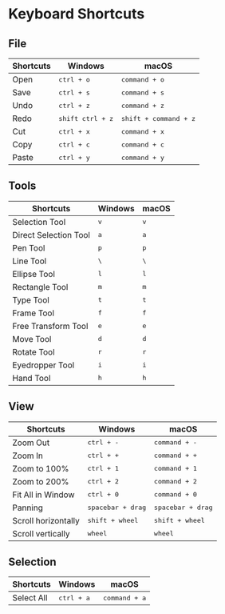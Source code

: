 # Keyboard Shortcuts

## File

| Shortcuts | Windows                   | macOS                          |
| --------- | ------------------------- | ------------------------------ |
| Open      | <kbd>ctrl + o</kbd>       | <kbd>command + o</kbd>         |
| Save      | <kbd>ctrl + s</kbd>       | <kbd>command + s</kbd>         |
| Undo      | <kbd>ctrl + z</kbd>       | <kbd>command + z</kbd>         |
| Redo      | <kbd>shift ctrl + z</kbd> | <kbd>shift + command + z</kbd> |
| Cut       | <kbd>ctrl + x</kbd>       | <kbd>command + x</kbd>         |
| Copy      | <kbd>ctrl + c</kbd>       | <kbd>command + c</kbd>         |
| Paste     | <kbd>ctrl + y</kbd>       | <kbd>command + y</kbd>         |

## Tools

| Shortcuts             | Windows       | macOS         |
| --------------------- | ------------- | ------------- |
| Selection Tool        | <kbd>v</kbd>  | <kbd>v</kbd>  |
| Direct Selection Tool | <kbd>a</kbd>  | <kbd>a</kbd>  |
| Pen Tool              | <kbd>p</kbd>  | <kbd>p</kbd>  |
| Line Tool             | <kbd>\\</kbd> | <kbd>\\</kbd> |
| Ellipse Tool          | <kbd>l</kbd>  | <kbd>l</kbd>  |
| Rectangle Tool        | <kbd>m</kbd>  | <kbd>m</kbd>  |
| Type Tool             | <kbd>t</kbd>  | <kbd>t</kbd>  |
| Frame Tool            | <kbd>f</kbd>  | <kbd>f</kbd>  |
| Free Transform Tool   | <kbd>e</kbd>  | <kbd>e</kbd>  |
| Move Tool             | <kbd>d</kbd>  | <kbd>d</kbd>  |
| Rotate Tool           | <kbd>r</kbd>  | <kbd>r</kbd>  |
| Eyedropper Tool       | <kbd>i</kbd>  | <kbd>i</kbd>  |
| Hand Tool             | <kbd>h</kbd>  | <kbd>h</kbd>  |

## View

| Shortcuts           | Windows                    | macOS                      |
| ------------------- | -------------------------- | -------------------------- |
| Zoom Out            | <kbd>ctrl + -</kbd>        | <kbd>command + -</kbd>     |
| Zoom In             | <kbd>ctrl + +</kbd>        | <kbd>command + +</kbd>     |
| Zoom to 100%        | <kbd>ctrl + 1</kbd>        | <kbd>command + 1</kbd>     |
| Zoom to 200%        | <kbd>ctrl + 2</kbd>        | <kbd>command + 2</kbd>     |
| Fit All in Window   | <kbd>ctrl + 0</kbd>        | <kbd>command + 0</kbd>     |
| Panning             | <kbd>spacebar + drag</kbd> | <kbd>spacebar + drag</kbd> |
| Scroll horizontally | <kbd>shift + wheel</kbd>   | <kbd>shift + wheel</kbd>   |
| Scroll vertically   | <kbd>wheel</kbd>           | <kbd>wheel</kbd>           |

## Selection

| Shortcuts  | Windows             | macOS                  |
| ---------- | ------------------- | ---------------------- |
| Select All | <kbd>ctrl + a</kbd> | <kbd>command + a</kbd> |
